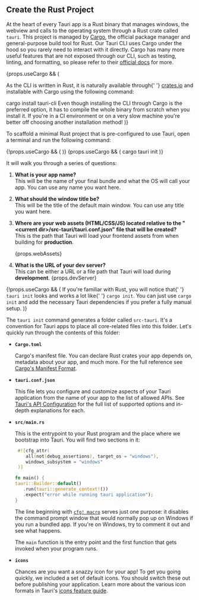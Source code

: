 
## Create the Rust Project

At the heart of every Tauri app is a Rust binary that manages windows, the webview and calls to the operating system through a Rust crate called `tauri`. This project is managed by [Cargo], the official package manager and general-purpose build tool for Rust. Our Tauri CLI uses Cargo under the hood so you rarely need to interact with it directly. Cargo has many more useful features that are not exposed through our CLI, such as testing, linting, and formatting, so please refer to their [official docs][cargo commands] for more.

<span>
  {props.useCargo && (
    <span>
      <p>
        As the CLI is written in Rust, it is naturally available through{' '}
        <a href="https://crates.io/crates/tauri-cli">crates.io</a> and
        installable with Cargo using the following command:
      </p>
      <CodeBlock language="shell">cargo install tauri-cli</CodeBlock>
      <Admonition type="note">
        Even though installing the CLI through Cargo is the preferred option, it
        has to compile the whole binary from scratch when you install it. If
        you're in a CI environment or on a very slow machine you're better off
        choosing another installation method!
      </Admonition>
    </span>
)}

</span>

To scaffold a minimal Rust project that is pre-configured to use Tauri, open a terminal and run the following command:

<span>
  {!props.useCargo && (
    <span>
      <Command name="init" />
    </span>
  )}
</span>

<span>
  {props.useCargo && (
    <span>
      <CodeBlock language="shell">cargo tauri init</CodeBlock>
    </span>
  )}
</span>

It will walk you through a series of questions:

1. **What is your app name?**  
   This will be the name of your final bundle and what the OS will call your app. You can use any name you want here.

2. **What should the window title be?**  
   This will be the title of the default main window. You can use any title you want here.

3. **Where are your web assets (HTML/CSS/JS) located relative to the "<current dir\>/src-tauri/tauri.conf.json" file that will be created?**  
   This is the path that Tauri will load your frontend assets from when building for **production**.

   <p>{props.webAssets}</p>

4. **What is the URL of your dev server?**  
   This can be either a URL or a file path that Tauri will load during **development**.
   <span>{props.devServer}</span>

<span>
  {!props.useCargo && (
    <span>
      <Admonition type="info">
        If you're familiar with Rust, you will notice that{' '}
        <code>tauri init</code> looks and works a lot like{' '}
        <code>cargo init</code>. You can just use <code>cargo init</code> and
        add the necessary Tauri dependencies if you prefer a fully manual setup.
      </Admonition>
    </span>
  )}
</span>

The `tauri init` command generates a folder called `src-tauri`. It's a convention for Tauri apps to place all core-related files into this folder. Let's quickly run through the contents of this folder:

- **`Cargo.toml`**

  Cargo's manifest file. You can declare Rust crates your app depends on, metadata about your app, and much more. For the full reference see [Cargo's Manifest Format][manifest-format].

- **`tauri.conf.json`**

  This file lets you configure and customize aspects of your Tauri application from the name of your app to the list of allowed APIs. See [Tauri's API Configuration][api config] for the full list of supported options and in-depth explanations for each.

- **`src/main.rs`**

  This is the entrypoint to your Rust program and the place where we bootstrap into Tauri. You will find two sections in it:

  ```rust title=src/main.rs
   #![cfg_attr(
      all(not(debug_assertions), target_os = "windows"),
      windows_subsystem = "windows"
   )]

  fn main() {
  tauri::Builder::default()
     .run(tauri::generate_context!())
     .expect("error while running tauri application");
  }
  ```

  The line beginning with [`cfg! macro`][cfg macro] serves just one purpose: it disables the command prompt window that would normally pop up on Windows if you run a bundled app. If you're on Windows, try to comment it out and see what happens.

  The `main` function is the entry point and the first function that gets invoked when your program runs.

- **`icons`**

  Chances are you want a snazzy icon for your app! To get you going quickly, we included a set of default icons. You should switch these out before publishing your application. Learn more about the various icon formats in Tauri's [icons feature guide][icons].

[manifest-format]: https://doc.rust-lang.org/cargo/reference/manifest.html
[cfg macro]: https://doc.rust-lang.org/rust-by-example/attribute/cfg.html
[api config]: ../../../api/config
[icons]: ../../features/icons
[prerequisites]: ../prerequisites.md
[tauri-cli]: ../tauri-cli.md
[cargo]: https://doc.rust-lang.org/cargo/
[cargo commands]: https://doc.rust-lang.org/cargo/commands/index.html
